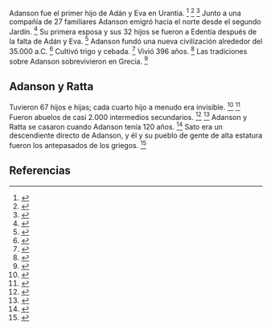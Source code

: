 Adanson fue el primer hijo de Adán y Eva en Urantia. <ref>{{lib|LU|74|6|2}}</ref> <ref>{{lib|LU|76|3|3}}</ref> <ref>{{lib|LU|80|7|5}}</ref> Junto a una compañía de 27 familiares Adanson emigró hacia el norte desde el segundo Jardín. <ref>{{lib|LU|77|5|5}}</ref> Su primera esposa y sus 32 hijos se fueron a Edentia después de la falta de Adán y Eva. <ref>{{lib|LU|77|5|3}}</ref> Adanson fundó una nueva civilización alrededor del 35.000 a.C. <ref>{{lib|LU|77|4|13}}</ref> Cultivó trigo y cebada. <ref>{{lib|LU|81|1|7}}</ref> Vivió 396 años. <ref>{{lib|LU|77|5|7}}</ref> Las tradiciones sobre Adanson sobrevivieron en Grecia. <ref>{{lib|LU|98|1|1}}</ref> 

== {{anchor|Adanson_y_Ratta}} Adanson y Ratta ==

Tuvieron 67 hijos e hijas; cada cuarto hijo a menudo era invisible. <ref>{{lib|LU|77|5|6}}</ref> <ref>{{lib|LU|77|6|3}}</ref> Fueron abuelos de casi 2.000 intermedios secundarios. <ref>{{lib|LU|77|5|6}}</ref> <ref>{{lib|LU|77|6}}</ref> Adanson y Ratta se casaron cuando Adanson tenía 120 años. <ref>{{lib|LU|77|5}}</ref> Sato era un descendiente directo de Adanson, y él y su pueblo de gente de alta estatura fueron los antepasados de los griegos. <ref>{{lib|LU|80|7|3}}</ref> 

== Referencias ==
<references />

